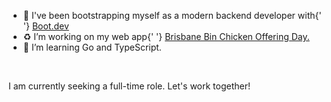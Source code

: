 <ul>
  <li>
    🥾 I've been bootstrapping myself as a modern backend developer with{' '}
    <a href="https://boot.dev" target="_blank">
      Boot.dev
    </a>
  </li>
  <li>
    ♻️ I’m working on my web app{' '}
    <a
      href="https://github.com/chonginator/brisbane-bin-chicken-offering-day"
      target="_blank"
    >
      Brisbane Bin Chicken Offering Day.
    </a>
  </li>
  <li>🦫 I’m learning Go and TypeScript.</li>
</ul>

<br />

I am currently seeking a full-time role. Let's work together!
